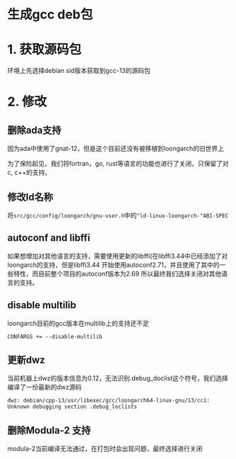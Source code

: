 # 生成gcc deb包 

# 1. 获取源码包

环境上先选择debian sid版本获取到gcc-13的源码包

# 2. 修改

## 删除ada支持

因为ada中使用了gnat-12，但是这个目前还没有被移植到loongarch的旧世界上

为了保险起见，我们将fortran，go, rust等语言的功能也进行了关闭，只保留了对
c, c++的支持。

## 修改ld名称

将`src/gcc/config/loongarch/gnu-user.h`中的`"ld-linux-loongarch-"ABI-SPEC`

## autoconf and libffi

如果想增加对其他语言的支持，需要使用更新的libffi(在libffi3.44中已经添加了对 loongarch的支持，但是libffi3.44
开始使用autoconf2.71，并且使用了其中的一些特性，而目前整个项目的autoconf版本为2.69 所以最终我们选择关闭对其他语言的支持。

## disable multilib

loongarch目前的gcc版本在multilib上的支持还不足

```shell
CONFARGS += --disable-multilib
```
## 更新dwz

当前机器上dwz的版本信息为0.12，无法识别.debug_doclist这个符号，我们选择编译了一份最新的dwz源码

```shell
dwz: debian/cpp-13/usr/libexec/gcc/loongarch64-linux-gnu/13/cc1: Unknown debugging section .debug_loclists
```


## 删除Modula-2 支持

modula-2当前编译无法通过，在打包时会出现问题，最终选择进行关闭




